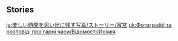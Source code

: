 {{EventTabs}}
==Stories==
{{TPRGT_Story
|character          = Yoimiya
|time               = 2022-06-21
|zh                 = 
;今天是宵宫的生日哦，我们快去为她庆祝吧！
:'''宵宫：'''晚上好啊，你们来得正好，现在是最合适观赏烟花的时间！
:'''派蒙：'''宵宫&mdash;&mdash;！
:'''宵宫：'''嗯？什么什么？
:'''派蒙：'''今天是你的生日！我们想对你说&mdash;&mdash;
|dialogue_review_zh = 宵宫，今天是你的生日！我们想对你说&mdash;&mdash;
|en                 =
;Today is [[Yoimiya]]'s birthday, let's go and celebrate with her!
:'''Yoimiya:''' Good evening, you guys are here just on time! It's the perfect time to watch fireworks!
:'''Paimon:''' Yoimiya&mdash;!
:'''Yoimiya:''' Hmm? What is it?
:'''Paimon:''' It's your birthday today! And we want to say&mdash;
|dialogue_review_en = Yoimiya, it's your birthday today! And we want to say&mdash;
}}
<noinclude>
[[ja:楽しい時間を思い出に残す写真/ストーリー/宵宮]]
[[uk:Фотографії та розповіді про гарні часи/Відомості/Йоімія]]
</noinclude>